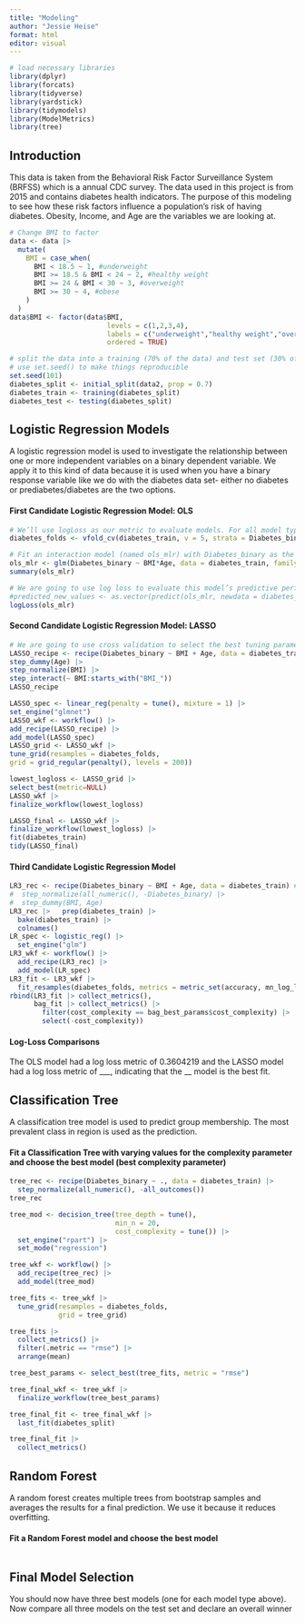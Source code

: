 ```yaml
---
title: "Modeling"
author: "Jessie Heise"
format: html
editor: visual
---
```


```r
# load necessary libraries
library(dplyr)
library(forcats)
library(tidyverse)
library(yardstick)
library(tidymodels)
library(ModelMetrics)
library(tree)
```

## Introduction

This data is taken from the Behavioral Risk Factor Surveillance System (BRFSS) which is a annual CDC survey. The data used in this project is from 2015 and contains diabetes health indicators. The purpose of this modeling to see how these risk factors influence a population's risk of having diabetes. Obesity, Income, and Age are the variables we are looking at.

```r
# Change BMI to factor
data <- data |>
  mutate(
    BMI = case_when(
      BMI < 18.5 ~ 1, #underweight
      BMI >= 18.5 & BMI < 24 ~ 2, #healthy weight
      BMI >= 24 & BMI < 30 ~ 3, #overweight
      BMI >= 30 ~ 4, #obese
    )
  )
data$BMI <- factor(data$BMI,
                        levels = c(1,2,3,4),
                        labels = c("underweight","healthy weight","overweight","obese"),
                        ordered = TRUE)

# split the data into a training (70% of the data) and test set (30% of the data)
# use set.seed() to make things reproducible
set.seed(101)
diabetes_split <- initial_split(data2, prop = 0.7)
diabetes_train <- training(diabetes_split)
diabetes_test <- testing(diabetes_split)
```

## Logistic Regression Models

A logistic regression model is used to investigate the relationship between one or more independent variables on a binary dependent variable. We apply it to this kind of data because it is used when you have a binary response variable like we do with the diabetes data set- either no diabetes or prediabetes/diabetes are the two options.

#### First Candidate Logistic Regression Model: OLS

```r
# We’ll use logLoss as our metric to evaluate models. For all model types use logLoss with 5 fold crossvalidation to select the best model. 
diabetes_folds <- vfold_cv(diabetes_train, v = 5, strata = Diabetes_binary)

# Fit an interaction model (named ols_mlr) with Diabetes_binary as the response, and max BMI + Age as your explanatory variables using the training data set. Report the summary output.
ols_mlr <- glm(Diabetes_binary ~ BMI*Age, data = diabetes_train, family = "binomial")
summary(ols_mlr)

# We are going to use log loss to evaluate this model’s predictive performance on new data. Test your model on the testing data set. Calculate the log loss.
#predicted_new_values <- as.vector(predict(ols_mlr, newdata = diabetes_test))
logLoss(ols_mlr)
```

#### Second Candidate Logistic Regression Model: LASSO

```r
# We are going to use cross validation to select the best tuning parameter, and then evaluate our LASSO model on the testing data set
LASSO_recipe <- recipe(Diabetes_binary ~ BMI + Age, data = diabetes_train) |>
step_dummy(Age) |>
step_normalize(BMI) |>
step_interact(~ BMI:starts_with("BMI_"))
LASSO_recipe

LASSO_spec <- linear_reg(penalty = tune(), mixture = 1) |>
set_engine("glmnet")
LASSO_wkf <- workflow() |>
add_recipe(LASSO_recipe) |>
add_model(LASSO_spec)
LASSO_grid <- LASSO_wkf |>
tune_grid(resamples = diabetes_folds,
grid = grid_regular(penalty(), levels = 200))

lowest_logloss <- LASSO_grid |>
select_best(metric=NULL)
LASSO_wkf |>
finalize_workflow(lowest_logloss)

LASSO_final <- LASSO_wkf |>
finalize_workflow(lowest_logloss) |>
fit(diabetes_train)
tidy(LASSO_final)
```

#### Third Candidate Logistic Regression Model

```r
LR3_rec <- recipe(Diabetes_binary ~ BMI + Age, data = diabetes_train) #|>  
#  step_normalize(all_numeric(), -Diabetes_binary) |>  
#  step_dummy(BMI, Age)
LR3_rec |>   prep(diabetes_train) |>   
  bake(diabetes_train) |>   
  colnames()
LR_spec <- logistic_reg() |>
  set_engine("glm") 
LR3_wkf <- workflow() |>  
  add_recipe(LR3_rec) |>  
  add_model(LR_spec) 
LR3_fit <- LR3_wkf |>  
  fit_resamples(diabetes_folds, metrics = metric_set(accuracy, mn_log_loss)) 
rbind(LR3_fit |> collect_metrics(),      
      bag_fit |> collect_metrics() |>        
        filter(cost_complexity == bag_best_params$cost_complexity) |>         
        select(-cost_complexity))
```

#### Log-Loss Comparisons

The OLS model had a log loss metric of 0.3604219 and the LASSO model had a log loss metric of \_\_\_, indicating that the \_\_ model is the best fit.

## Classification Tree

A classification tree model is used to predict group membership. The most prevalent class in region is used as the prediction.

#### Fit a Classification Tree with varying values for the complexity parameter and choose the best model (best complexity parameter)

```r
tree_rec <- recipe(Diabetes_binary ~ ., data = diabetes_train) |>
  step_normalize(all_numeric(), -all_outcomes())
tree_rec

tree_mod <- decision_tree(tree_depth = tune(),
                          min_n = 20,
                          cost_complexity = tune()) |>
  set_engine("rpart") |>
  set_mode("regression")

tree_wkf <- workflow() |>
  add_recipe(tree_rec) |>
  add_model(tree_mod)

tree_fits <- tree_wkf |> 
  tune_grid(resamples = diabetes_folds,
            grid = tree_grid)

tree_fits |>
  collect_metrics() |>
  filter(.metric == "rmse") |>
  arrange(mean)

tree_best_params <- select_best(tree_fits, metric = "rmse")

tree_final_wkf <- tree_wkf |>
  finalize_workflow(tree_best_params)

tree_final_fit <- tree_final_wkf |>
  last_fit(diabetes_split)

tree_final_fit |>
  collect_metrics()
```

## Random Forest

A random forest creates multiple trees from bootstrap samples and averages the results for a final prediction. We use it because it reduces overfitting.

#### Fit a Random Forest model and choose the best model

```r

```

## Final Model Selection

You should now have three best models (one for each model type above). Now compare all three models on the test set and declare an overall winner
